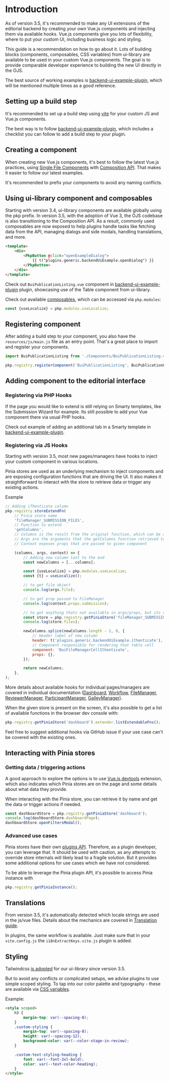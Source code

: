 
<Meta title="Guide/Plugins" />

# Introduction

As of version 3.5, it's recommended to make any UI extensions of the editorial backend by creating your own Vue.js components and injecting them via available hooks. Vue.js components give you lots of flexibility, where to put your custom UI, including business logic and styling.

This guide is a recommendation on how to go about it. Lots of building blocks (components, composables, CSS variables) from ui-library are available to be used in your custom Vue.js components. The goal is to provide comparable developer experience to building the new UI directly in the OJS.

The best source of working examples is [backend-ui-example-plugin](https://github.com/jardakotesovec/backend-ui-example-plugin?), which will be mentioned multiple times as a good reference.

## Setting up a build step

It's recommended to set up a build step using [vite](https://vite.dev) for your custom JS and Vue.js components.

The best way is to follow [backend-ui-example-plugin](https://github.com/jardakotesovec/backend-ui-example-plugin?tab=readme-ov-file#check-list-to-set-up-build-step-in-your-plugin), which includes a checklist you can follow to add a build step to your plugin.

## Creating a component

When creating new Vue.js components, it's best to follow the latest Vue.js practices, using [Single File Components](https://vuejs.org/guide/introduction.html#single-file-components) with [Composition API](https://vuejs.org/guide/introduction.html#composition-api). That makes it easier to follow our latest examples.

It's recommended to prefix your components to avoid any naming conflicts.

## Using ui-library component and composables

Starting with version 3.4, ui-library components are available globally using the pkp prefix. In version 3.5, with the adoption of Vue 3, the OJS codebase is also transitioning to the Composition API. As a result, commonly used composables are now exposed to help plugins handle tasks like fetching data from the API, managing dialogs and side modals, handling translations, and more.

```html
<template>
	<div>
		<PkpButton @click="openExampleDialog">
			{{ t("plugins.generic.backendUiExample.openDialog") }}
		</PkpButton>
	</div>
</template>
```

Check out `BuiPublicationListing.vue` component in [backend-ui-example-plugin](https://github.com/jardakotesovec/backend-ui-example-plugin) plugin, showcasing use of the Table component from ui-library.

Check out available [composables](../?path=/docs/composables-usefetch--docs), which can be accessed via `pkp.modules`:

```js
const {useLocalize} = pkp.modules.useLocalize;
```

## Registering component

After adding a build step to your component, you also have the `resources/js/main.js` file as an entry point. That's a great place to import and register your components.

```js
import BuiPublicationListing from './Components/BuiPublicationListing.vue';

pkp.registry.registerComponent('BuiPublicationListing', BuiPublicationListing);
```

## Adding component to the editorial interface

### Registering via PHP Hooks

If the page you would like to extend is still relying on Smarty templates, like the Submission Wizard for example. Its still possible to add your Vue component there via usual PHP hooks.

Check out example of adding an additional tab in a Smarty template in [backend-ui-example-plugin](https://github.com/jardakotesovec/backend-ui-example-plugin).

### Registering via JS Hooks

Starting with version 3.5, most new pages/managers have hooks to inject your custom component in various locations.

Pinia stores are used as an underlying mechanism to inject components and are exposing configuration functions that are driving the UI. It also makes it straightforward to interact with the store to retrieve data or trigger any existing actions.

Example

```js
// Adding iThenticate column
pkp.registry.storeExtendFn(
	// Pinia store name
	'fileManager_SUBMISSION_FILES',
	// Function to extend
	'getColumns',
	// Columns is the result from the original function, which can be adjusted
	// Args are the arguments that the getColumns function retrieved to calculate the columns
	// Context exposes props that are passed to given component

	(columns, args, context) => {
		// Adding new column last to the end
		const newColumns = [...columns];

		const {useLocalize} = pkp.modules.useLocalize;
		const {t} = useLocalize();

		// to get file object
		console.log(args.file);

		// to get prop passed to FileManager
		console.log(context.props.submission);

		// to get anything thats not available in args/props, but its available on particular store.
		const store = pkp.registry.getPiniaStore('fileManager_SUBMISSION_FILES');
		console.log(store.files);

		newColumns.splice(newColumns.length - 1, 0, {
			// Header label of new column
			header: t('plugins.generic.backendUiExample.ithenticate'),
			// Component responsible for rendering that table cell
			component: 'BuiFileManagerCellIthenticate',
			props: {},
		});

		return newColumns;
	},
);
```

More details about available hooks for individual pages/managers are covered in individual documentation ([Dashboard](../?path=/docs/pages-dashboard--docs), [Workflow](../?path=/docs/pages-workflow--docs), [FileManager](../?path=/docs/managers-filemanager--docs), [ReviewerManager](../?path=/docs/managers-reviewermanager--docs), [ParticipantManager](../?path=/docs/managers-participantmanager--docs), [GalleyManager](../?path=/docs/managers-galleymanager--docs)).

When the given store is present on the screen, it's also possible to get a list of available functions in the browser dev console with:

```js
pkp.registry.getPiniaStore('dashboard').extender.listExtendableFns();
```

Feel free to suggest additional hooks via GitHub issue if your use case can't be covered with the existing ones.

## Interacting with Pinia stores

### Getting data / triggering actions

A good approach to explore the options is to use [Vue.js devtools](https://chromewebstore.google.com/detail/vuejs-devtools/nhdogjmejiglipccpnnnanhbledajbpd?hl=en&pli=1) extension, which also indicates which Pinia stores are on the page and some details about what data they provide.

When interacting with the Pinia store, you can retrieve it by name and get the data or trigger actions if needed.

```js
const dashboardStore = pkp.registry.getPiniaStore('dashboard');
console.log(dashboardStore.dashboardPage);
dashboardStore.openFiltersModal();
```

### Advanced use cases

Pinia stores have their own [plugins API](https://pinia.vuejs.org/core-concepts/plugins.html). Therefore, as a plugin developer, you can leverage that. It should be used with caution, as any attempts to override store internals will likely lead to a fragile solution. But it provides some additional options for use cases which we have not considered.

To be able to leverage the Pinia plugin API, it's possible to access Pinia instance with

```js
pkp.registry.getPiniaInstance();
```

## Translations

From version 3.5, it's automatically detected which locale strings are used in the js/vue files. Details about the mechanics are covered in [Translation guide](../?path=/docs/guide-translation--docs).

In plugins, the same workflow is available. Just make sure that in your `vite.config.js` the `i18nExtractKeys.vite.js` plugin is added.

## Styling

Tailwindcss [is adopted](..?path=/docs/guide-style-introduction--docs) for our ui-library since version 3.5.

But to avoid any conflicts or complicated setups, we advise plugins to use simple scoped styling. To tap into our color palette and typography - these are available via [CSS variables](..?path=/docs/guide-style-css-variables--docs).

Example:

```html
<style scoped>
	h3 {
		margin-top: var(--spacing-8);
	}
	.custom-styling {
		margin-top: var(--spacing-8);
		height: var(--spacing-12);
		background-color: var(--color-stage-in-review);
	}

	.custom-text-styling-heading {
		font: var(--font-3xl-bold);
		color: var(--text-color-heading);
	}
</style>
```
